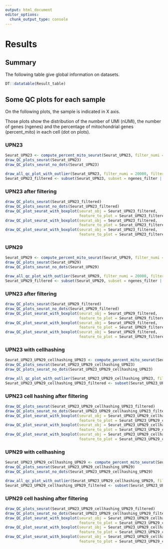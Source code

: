 ```yaml
---
output: html_document
editor_options: 
  chunk_output_type: console
---
```

# Results

## Summary

The following table give global information on datasets.

```r
DT::datatable(Result_table)
```

## Some QC plots for each sample

On the following plots, the sample is indicated in X axis.

Those plots show the distribution of the number of UMI (nUMI), the number of genes (ngenes) and the percentage of mitochondrial genes (percent_mito) in each cell (dot on plots).

### UPN23

```r
Seurat_UPN23 <- compute_percent_mito_seurat(Seurat_UPN23, filter_numi = 20000, filter_ngenes = 4000, filter_percent_mito = 25)
draw_QC_plots_seurat(Seurat_UPN23)
draw_QC_plots_seurat_no_dots(Seurat_UPN23)

draw_all_qc_plot_with_outlier(Seurat_UPN23, filter_numi = 20000, filter_ngenes = 4000, filter_percent_mito = 25)
Seurat_UPN23_filtered <- subset(Seurat_UPN23, subset = ngenes_filter | nUMI_filter | percent_mito_filter, invert = T)
```

### UPN23 after filtering

```r
draw_QC_plots_seurat(Seurat_UPN23_filtered)
draw_QC_plots_seurat_no_dots(Seurat_UPN23_filtered)
draw_QC_plot_seurat_with_boxplot(seurat_obj = Seurat_UPN23_filtered, 
                                 feature_to_plot = Seurat_UPN23_filtered@meta.data$nCount_RNA)
draw_QC_plot_seurat_with_boxplot(seurat_obj = Seurat_UPN23_filtered, 
                                 feature_to_plot = Seurat_UPN23_filtered@meta.data$nFeature_RNA)
draw_QC_plot_seurat_with_boxplot(seurat_obj = Seurat_UPN23_filtered, 
                                 feature_to_plot = Seurat_UPN23_filtered@meta.data$percent_mito)
```


### UPN29

```r
Seurat_UPN29 <- compute_percent_mito_seurat(Seurat_UPN29, filter_numi = 20000, filter_ngenes = 4000, filter_percent_mito = 25)
draw_QC_plots_seurat(Seurat_UPN29)
draw_QC_plots_seurat_no_dots(Seurat_UPN29)

draw_all_qc_plot_with_outlier(Seurat_UPN29, filter_numi = 20000, filter_ngenes = 4000, filter_percent_mito = 25)
Seurat_UPN29_filtered <- subset(Seurat_UPN29, subset = ngenes_filter | nUMI_filter | percent_mito_filter, invert = T)
```

### UPN23 after filtering

```r
draw_QC_plots_seurat(Seurat_UPN29_filtered)
draw_QC_plots_seurat_no_dots(Seurat_UPN29_filtered)
draw_QC_plot_seurat_with_boxplot(seurat_obj = Seurat_UPN29_filtered, 
                                 feature_to_plot = Seurat_UPN29_filtered@meta.data$nCount_RNA)
draw_QC_plot_seurat_with_boxplot(seurat_obj = Seurat_UPN29_filtered, 
                                 feature_to_plot = Seurat_UPN29_filtered@meta.data$nFeature_RNA)
draw_QC_plot_seurat_with_boxplot(seurat_obj = Seurat_UPN29_filtered, 
                                 feature_to_plot = Seurat_UPN29_filtered@meta.data$percent_mito)
```

### UPN23 with cellhashing

```r
Seurat_UPN23_UPN29_cellhashing_UPN23 <- compute_percent_mito_seurat(Seurat_UPN23_UPN29_cellhashing_UPN23, filter_numi = 20000, filter_ngenes = 4000, filter_percent_mito = 25)
draw_QC_plots_seurat(Seurat_UPN23_UPN29_cellhashing_UPN23)
draw_QC_plots_seurat_no_dots(Seurat_UPN23_UPN29_cellhashing_UPN23)

draw_all_qc_plot_with_outlier(Seurat_UPN23_UPN29_cellhashing_UPN23, filter_numi = 20000, filter_ngenes = 4000, filter_percent_mito = 25)
Seurat_UPN23_UPN29_cellhashing_UPN23_filtered <- subset(Seurat_UPN23_UPN29_cellhashing_UPN23, subset = ngenes_filter | nUMI_filter | percent_mito_filter, invert = T)
```

### UPN23 cell hashing after filtering

```r
draw_QC_plots_seurat(Seurat_UPN23_UPN29_cellhashing_UPN23_filtered)
draw_QC_plots_seurat_no_dots(Seurat_UPN23_UPN29_cellhashing_UPN23_filtered)
draw_QC_plot_seurat_with_boxplot(seurat_obj = Seurat_UPN23_UPN29_cellhashing_UPN23_filtered, 
                                 feature_to_plot = Seurat_UPN23_UPN29_cellhashing_UPN23_filtered@meta.data$nCount_RNA)
draw_QC_plot_seurat_with_boxplot(seurat_obj = Seurat_UPN23_UPN29_cellhashing_UPN23_filtered, 
                                 feature_to_plot = Seurat_UPN23_UPN29_cellhashing_UPN23_filtered@meta.data$nFeature_RNA)
draw_QC_plot_seurat_with_boxplot(seurat_obj = Seurat_UPN23_UPN29_cellhashing_UPN23_filtered, 
                                 feature_to_plot = Seurat_UPN23_UPN29_cellhashing_UPN23_filtered@meta.data$percent_mito)
```

### UPN29 with cellhashing

```r
Seurat_UPN23_UPN29_cellhashing_UPN29 <- compute_percent_mito_seurat(Seurat_UPN23_UPN29_cellhashing_UPN29, filter_numi = 20000, filter_ngenes = 4000, filter_percent_mito = 25)
draw_QC_plots_seurat(Seurat_UPN23_UPN29_cellhashing_UPN29)
draw_QC_plots_seurat_no_dots(Seurat_UPN23_UPN29_cellhashing_UPN29)

draw_all_qc_plot_with_outlier(Seurat_UPN23_UPN29_cellhashing_UPN29, filter_numi = 20000, filter_ngenes = 4000, filter_percent_mito = 25)
Seurat_UPN23_UPN29_cellhashing_UPN29_filtered <- subset(Seurat_UPN23_UPN29_cellhashing_UPN29, subset = ngenes_filter | nUMI_filter | percent_mito_filter, invert = T)
```

### UPN29 cell hashing after filtering

```r
draw_QC_plots_seurat(Seurat_UPN23_UPN29_cellhashing_UPN29_filtered)
draw_QC_plots_seurat_no_dots(Seurat_UPN23_UPN29_cellhashing_UPN29_filtered)
draw_QC_plot_seurat_with_boxplot(seurat_obj = Seurat_UPN23_UPN29_cellhashing_UPN29_filtered, 
                                 feature_to_plot = Seurat_UPN23_UPN29_cellhashing_UPN29_filtered@meta.data$nCount_RNA)
draw_QC_plot_seurat_with_boxplot(seurat_obj = Seurat_UPN23_UPN29_cellhashing_UPN29_filtered, 
                                 feature_to_plot = Seurat_UPN23_UPN29_cellhashing_UPN29_filtered@meta.data$nFeature_RNA)
draw_QC_plot_seurat_with_boxplot(seurat_obj = Seurat_UPN23_UPN29_cellhashing_UPN29_filtered, 
                                 feature_to_plot = Seurat_UPN23_UPN29_cellhashing_UPN29_filtered@meta.data$percent_mito)
```